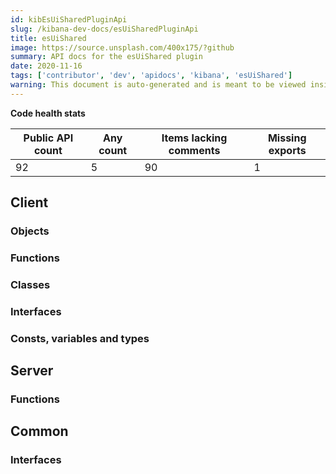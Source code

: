```yaml
---
id: kibEsUiSharedPluginApi
slug: /kibana-dev-docs/esUiSharedPluginApi
title: esUiShared
image: https://source.unsplash.com/400x175/?github
summary: API docs for the esUiShared plugin
date: 2020-11-16
tags: ['contributor', 'dev', 'apidocs', 'kibana', 'esUiShared']
warning: This document is auto-generated and is meant to be viewed inside our experimental, new docs system. Reach out in #docs-engineering for more info.
---
```






**Code health stats**

| Public API count  | Any count | Items lacking comments | Missing exports | 
|-------------------|-----------|------------------------|-----------------|
| 92 | 5 | 90 | 1 |

## Client

### Objects
<DocDefinitionList data={esUiSharedObj.client.objects}/>

### Functions
<DocDefinitionList data={esUiSharedObj.client.functions}/>

### Classes
<DocDefinitionList data={esUiSharedObj.client.classes}/>

### Interfaces
<DocDefinitionList data={esUiSharedObj.client.interfaces}/>

### Consts, variables and types
<DocDefinitionList data={esUiSharedObj.client.misc}/>

## Server

### Functions
<DocDefinitionList data={esUiSharedObj.server.functions}/>

## Common

### Interfaces
<DocDefinitionList data={esUiSharedObj.common.interfaces}/>

